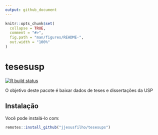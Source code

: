 ```yaml
---
output: github_document
---
```


<!-- README.md is generated from README.Rmd. Please edit that file -->

```r
knitr::opts_chunk$set(
  collapse = TRUE,
  comment = "#>",
  fig.path = "man/figures/README-",
  out.width = "100%"
)
```

# tesesusp

<!-- badges: start -->
[![R build status](https://github.com/jjesusfilho/tesesusp/workflows/R-CMD-check/badge.svg)](https://github.com/jjesusfilho/tesesusp/actions)
<!-- badges: end -->

O objetivo deste pacote é baixar dados de teses e dissertações da USP

## Instalação

Você pode instalá-lo com:

```r
remotes::install_github("jjesusfilho/tesesups")
```

